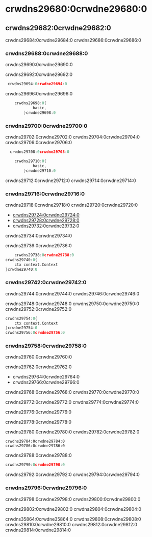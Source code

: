 # crwdns29680:0crwdne29680:0

## crwdns29682:0crwdne29682:0

crwdns29684:0crwdne29684:0 crwdns29686:0crwdne29686:0

### crwdns29688:0crwdne29688:0

crwdns29690:0crwdne29690:0

crwdns29692:0crwdne29692:0

```go title="v1"
 crwdns29694:0crwdne29694:0
```

crwdns29696:0crwdne29696:0

```go title="v2"
    crwdns29698:0{
            basic,
        }crwdne29698:0
```

### crwdns29700:0crwdne29700:0

crwdns29702:0crwdne29702:0 crwdns29704:0crwdne29704:0 crwdns29706:0crwdne29706:0

```go title="v1"
  crwdns29708:0crwdne29708:0
```

```go title="v2"
    crwdns29710:0{
            basic,
        }crwdne29710:0
```

crwdns29712:0crwdne29712:0 crwdns29714:0crwdne29714:0

### crwdns29716:0crwdne29716:0

crwdns29718:0crwdne29718:0 crwdns29720:0crwdne29720:0

- [crwdns29724:0crwdne29724:0](crwdns29722:0crwdne29722:0)
- [crwdns29728:0crwdne29728:0](crwdns29726:0crwdne29726:0)
- [crwdns29732:0crwdne29732:0](crwdns29730:0crwdne29730:0)

crwdns29734:0crwdne29734:0

crwdns29736:0crwdne29736:0

```go title="v2"
    crwdns29738:0crwdne29738:0
crwdns29740:0{
    ctx context.Context
}crwdne29740:0
```

### crwdns29742:0crwdne29742:0

crwdns29744:0crwdne29744:0 crwdns29746:0crwdne29746:0

crwdns29748:0crwdne29748:0 crwdns29750:0crwdne29750:0 crwdns29752:0crwdne29752:0

```go title="Runtime Example"
crwdns29754:0{
    ctx context.Context
}crwdne29754:0
crwdns29756:0crwdne29756:0

```

### crwdns29758:0crwdne29758:0

crwdns29760:0crwdne29760:0

crwdns29762:0crwdne29762:0

- crwdns29764:0crwdne29764:0
- crwdns29766:0crwdne29766:0

crwdns29768:0crwdne29768:0 crwdns29770:0crwdne29770:0

crwdns29772:0crwdne29772:0 crwdns29774:0crwdne29774:0

crwdns29776:0crwdne29776:0

crwdns29778:0crwdne29778:0

crwdns29780:0crwdne29780:0 crwdns29782:0crwdne29782:0

```shell
crwdns29784:0crwdne29784:0
crwdns29786:0crwdne29786:0
```

crwdns29788:0crwdne29788:0

```go title="Assets Example"
crwdns29790:0crwdne29790:0
```

crwdns29792:0crwdne29792:0 crwdns29794:0crwdne29794:0

### crwdns29796:0crwdne29796:0

crwdns29798:0crwdne29798:0 crwdns29800:0crwdne29800:0

crwdns29802:0crwdne29802:0 crwdns29804:0crwdne29804:0

<p align="center">

crwdns35864:0crwdne35864:0 crwdns29808:0crwdne29808:0                                                           crwdns29810:0crwdne29810:0 crwdns29812:0crwdne29812:0 crwdns29814:0crwdne29814:0

</p>
